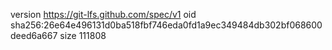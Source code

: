 version https://git-lfs.github.com/spec/v1
oid sha256:26e64e496131d0ba518fbf746eda0fd1a9ec349484db302bf068600deed6a667
size 111808
